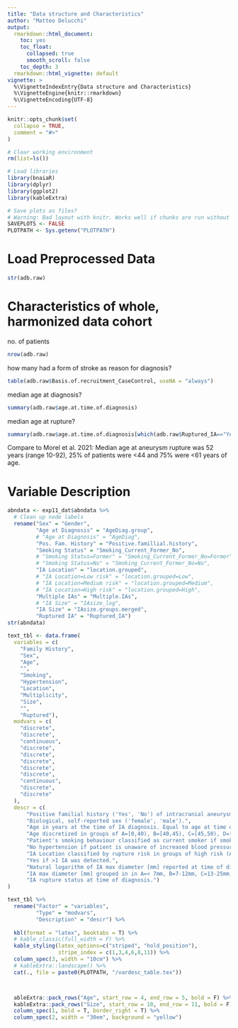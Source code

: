 ```yaml
---
title: "Data structure and Characteristics"
author: "Matteo Delucchi"
output:
  rmarkdown::html_document:
    toc: yes
    toc_float:
      collapsed: true
      smooth_scroll: false
    toc_depth: 3
  rmarkdown::html_vignette: default
vignette: >
  %\VignetteIndexEntry{Data structure and Characteristics}
  %\VignetteEngine{knitr::rmarkdown}
  %\VignetteEncoding{UTF-8}
---
```


```r
knitr::opts_chunk$set(
  collapse = TRUE,
  comment = "#>"
)
```

```r
# Clear working environment
rm(list=ls())

# Load libraries
library(bnaiaR)
library(dplyr)
library(ggplot2)
library(kableExtra)

# Save plots as files? 
# Warning: Bad layout with knitr. Works well if chunks are run without rendering.
SAVEPLOTS <- FALSE
PLOTPATH <- Sys.getenv("PLOTPATH")
```

# Load Preprocessed Data

```r
str(adb.raw)
```

# Characteristics of whole, harmonized data cohort

no. of patients
```r
nrow(adb.raw)
```
how many had a form of stroke as reason for diagnosis?
```r
table(adb.raw$Basis.of.recruitment_CaseControl, useNA = "always")
```

median age at diagnosis?
```r
summary(adb.raw$age.at.time.of.diagnosis)
```

median age at rupture?
```r
summary(adb.raw$age.at.time.of.diagnosis[which(adb.raw$Ruptured_IA=="Yes")])
```

Compare to Morel et al. 2021: 
Median age at aneurysm rupture was 52 years (range 10-92), 
25% of patients were <44 and 75% were <61 years of age.


# Variable Description

```r
abndata <- exp11_dat$abndata %>%
  # Clean up node labels
  rename("Sex" = "Gender",
         "Age at Diagnosis" = "AgeDiag.group",
         # "Age at Diagnosis" = "AgeDiag",
         "Pos. Fam. History" = "Positive.famillial.history",
         "Smoking Status" = "Smoking_Current_Former_No",
         # "Smoking Status=Former" = "Smoking_Current_Former_No=Former",
         # "Smoking Status=No" = "Smoking_Current_Former_No=No",
         "IA Location" = "location.grouped",
         # "IA Location=Low risk" = "location.grouped=Low",
         # "IA Location=Medium risk" = "location.grouped=Medium",
         # "IA Location=High risk" = "location.grouped=High",
         "Multiple IAs" = "Multiple.IAs",
         # "IA Size" = "IAsize_log", 
         "IA Size" = "IAsize.groups.merged", 
         "Ruptured IA" = "Ruptured_IA")
str(abndata)


```

```r
text_tbl <- data.frame(
  variables = c(
    "Family History",
    "Sex",
    "Age",
    "",
    "Smoking",
    "Hypertension",
    "Location",
    "Multiplicity",
    "Size",
    "",
    "Ruptured"),
  modvars = c(
    "discrete",
    "discrete",
    "continuous",
    "discrete",
    "discrete",
    "discrete",
    "discrete",
    "discrete",
    "continuous",
    "discrete",
    "discrete"
  ),
  descr = c(
      "Positive familial history ('Yes', 'No') of intracranial aneurysm if one or more first degree relative(s) were diagnosed with IA.",
      "Biological, self-reported sex ('female', 'male').",
      "Age in years at the time of IA diagnosis. Equal to age at time of rupture for ruptured IA.",
      "Age discretized in groups of A=[0,40), B=[40,45), C=[45,50), D=[50,55), E=[55,60), F=[60,65), G=[65,93).",
      "Patient's smoking behaviour classified as current smoker if smoked (> 300 cigarettes) and continues current smoking. Former smoker, if smoked (>300 cigarettes) and stopped at least 6 months pre-diagnosis. Never smoked if < 300 cigarettes smoked ever.",
      "No hypertension if patient is unaware of increased blood pressure (>120/80mmHg). Hypertension of AnyType if patient is aware of increased blood pressure. Including untreated and treated BP >140/90mmHg, with the later including both, cases of uncontrolled and controlled BP where the BP is above or in normal range respectively.",
      "IA Location classified by rupture risk in groups of high risk (Acom, Pcom, V-B, A2, PC), medium risk (MCA, ICA, Basilar, Other, A1 segment ant) and low risk (CavICA, OphtICA).",
      "Yes if >1 IA was detected.",
      "Natural logarithm of IA max diameter [mm] reported at time of diagnosis.",
      "IA max diameter [mm] grouped in in A=< 7mm, B=7-12mm, C=13-25mm, D=>25mm.",
      "IA rupture status at time of diagnosis.")
)
```


```r
text_tbl %>%
  rename("Factor" = "variables",
         "Type" = "modvars",
         "Description" = "descr") %>%
  
  kbl(format = "latex", booktabs = T) %>%
  # kable_classic(full_width = F) %>%
  kable_styling(latex_options=c("striped", "hold_position"),
                stripe_index = c(1,3,4,6,8,11)) %>%
  column_spec(3, width = "10cm") %>%
  # kableExtra::landscape() %>%
  cat(., file = paste0(PLOTPATH, "/vardesc_table.tex"))



  ableExtra::pack_rows("Age", start_row = 4, end_row = 5, bold = F) %>%
  kableExtra::pack_rows("Size", start_row = 10, end_row = 11, bold = F)
  column_spec(1, bold = T, border_right = T) %>%
  column_spec(2, width = "30em", background = "yellow")
```

